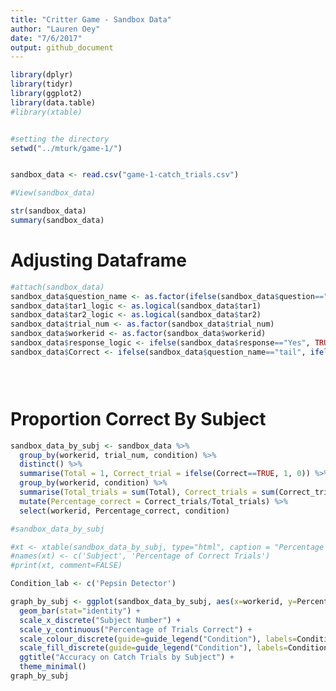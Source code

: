 ```yaml
---
title: "Critter Game - Sandbox Data"
author: "Lauren Oey"
date: "7/6/2017"
output: github_document
---
```


```r
library(dplyr)
library(tidyr)
library(ggplot2)
library(data.table)
#library(xtable)


#setting the directory
setwd("../mturk/game-1/")


sandbox_data <- read.csv("game-1-catch_trials.csv")

#View(sandbox_data)

str(sandbox_data)
summary(sandbox_data)

```

# Adjusting Dataframe
```r
#attach(sandbox_data)
sandbox_data$question_name <- as.factor(ifelse(sandbox_data$question=="tar1", "tail", "head"))
sandbox_data$tar1_logic <- as.logical(sandbox_data$tar1)
sandbox_data$tar2_logic <- as.logical(sandbox_data$tar2)
sandbox_data$trial_num <- as.factor(sandbox_data$trial_num)
sandbox_data$workerid <- as.factor(sandbox_data$workerid)
sandbox_data$response_logic <- ifelse(sandbox_data$response=="Yes", TRUE, FALSE)
sandbox_data$Correct <- ifelse(sandbox_data$question_name=="tail", ifelse(sandbox_data$tar1_logic==sandbox_data$response_logic, TRUE, FALSE), ifelse(sandbox_data$tar2_logic==sandbox_data$response_logic, TRUE, FALSE))


  

```

# Proportion Correct By Subject

```r
sandbox_data_by_subj <- sandbox_data %>%
  group_by(workerid, trial_num, condition) %>%
  distinct() %>%
  summarise(Total = 1, Correct_trial = ifelse(Correct==TRUE, 1, 0)) %>%
  group_by(workerid, condition) %>%
  summarise(Total_trials = sum(Total), Correct_trials = sum(Correct_trial)) %>%
  mutate(Percentage_correct = Correct_trials/Total_trials) %>%
  select(workerid, Percentage_correct, condition)

#sandbox_data_by_subj

#xt <- xtable(sandbox_data_by_subj, type="html", caption = "Percentage of correct catch trials per subject.", label = "sandbox_data_by_subj")
#names(xt) <- c('Subject', 'Percentage of Correct Trials')
#print(xt, comment=FALSE)

Condition_lab <- c('Pepsin Detector')

graph_by_subj <- ggplot(sandbox_data_by_subj, aes(x=workerid, y=Percentage_correct, colour=condition, fill=condition)) +
  geom_bar(stat="identity") +
  scale_x_discrete("Subject Number") +
  scale_y_continuous("Percentage of Trials Correct") +
  scale_colour_discrete(guide=guide_legend("Condition"), labels=Condition_lab) +
  scale_fill_discrete(guide=guide_legend("Condition"), labels=Condition_lab) +
  ggtitle("Accuracy on Catch Trials by Subject") +
  theme_minimal()
graph_by_subj


```





